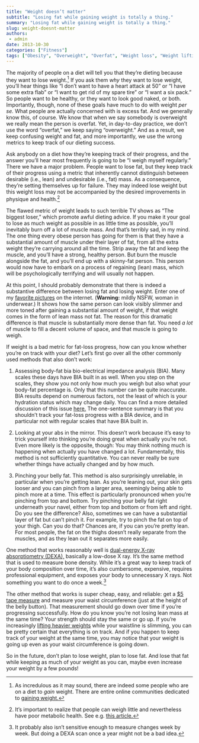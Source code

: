 ```yaml
---
title: "Weight doesn’t matter"
subtitle: "Losing fat while gaining weight is totally a thing."
summary: "Losing fat while gaining weight is totally a thing."
slug: weight-doesnt-matter
authors:
 - admin
date: 2013-10-30
categories: ["Fitness"]
tags: ["Obesity", "Overweight", "Overfat", "Weight loss", "Weight lifting"]
---
```


The majority of people on a diet will tell you that they’re dieting because they want to lose weight.[^1] If you ask them *why* they want to lose weight, you’ll hear things like “I don’t want to have a heart attack at 50” or “I have some extra flab” or “I want to get rid of my spare tire” or “I want a six pack.” So people want to be healthy, or they want to look good naked, or both. Importantly, though, none of these goals have much to do with weight *per se.* What people are actually concerned with is excess fat. And we generally know this, of course. We know that when we say somebody is overweight we really mean the person is overfat. Yet, in day-to-day practice, we don’t use the word “overfat,” we keep saying “overweight.” And as a result, we keep confusing weight and fat, and more importantly, we use the wrong metrics to keep track of our dieting success.

[^1]: As incredulous as it may sound, there are indeed some people who are on a diet to *gain* weight. There are entire online communities dedicated to [gaining weight.](http://www.reddit.com/r/gainit/wiki/index)


Ask anybody on a diet how they’re keeping track of their progress, and the answer you’ll hear most frequently is going to be “I weigh myself regularly.” There we have a major problem. People want to lose fat, but they keep track of their progress using a metric that inherently cannot distinguish between desirable (i.e., lean) and undesirable (i.e., fat) mass. As a consequence, they’re setting themselves up for failure. They may indeed lose weight but this weight loss may not be accompanied by the desired improvements in physique and health.[^2]

[^2]: It’s important to realize that people can weigh little and nevertheless have poor metabolic health. See e.g. [this article.](http://www.huffingtonpost.com/dr-mark-hyman/skinny-fat_b_1799797.html)


The flawed metric of weight leads to such terrible TV shows as “The biggest loser,” which promote awful dieting advice. If you make it your goal to lose as much weight as possible in as little time as possible, you’ll inevitably burn off a lot of muscle mass. And that’s terribly sad, in my mind. The one thing every obese person has going for them is that they have a substantial amount of muscle under their layer of fat, from all the extra weight they’re carrying around all the time. Strip away the fat and keep the muscle, and you’ll have a strong, healthy person. But burn the muscle alongside the fat, and you’ll end up with a skinny-fat person. This person would now have to embark on a process of regaining (lean) mass, which will be psychologically terrifying and will usually not happen.

At this point, I should probably demonstrate that there is indeed a substantive difference between losing fat and losing weight. Enter one of my [favorite pictures](http://crossfitnewengland.com/wp-content/uploads/2011/11/fat-vs-muscle.jpg) on the internet. (**Warning:** mildly NSFW, woman in underwear.) It shows how the same person can look visibly slimmer and more toned after gaining a substantial amount of weight, if that weight comes in the form of lean mass not fat. The reason for this dramatic difference is that muscle is substantially more dense than fat. You need *a lot* of muscle to fill a decent volume of space, and that muscle is going to weigh.

If weight is a bad metric for fat-loss progress, how can you know whether you’re on track with your diet? Let’s first go over all the other commonly used methods that also don’t work:

1. Assessing body-fat bia bio-electrical impedance analysis (BIA). Many scales these days have BIA built in as well. When you step on the scales, they show you not only how much you weigh but also what your body-fat percentage is. Only that this number can be quite inaccurate. BIA results depend on numerous factors, not the least of which is your hydration status which may change daily. You can find a more detailed discussion of this issue [here.](http://en.wikipedia.org/wiki/Bioelectrical_impedance_analysis) The one-sentence summary is that you shouldn’t track your fat-loss progress with a BIA device, and in particular not with regular scales that have BIA built in.

2. Looking at your abs in the mirror. This doesn’t work because it’s easy to trick yourself into thinking you’re doing great when actually you’re not. Even more likely is the opposite, though: You may think nothing much is happening when actually you have changed a lot. Fundamentally, this method is not sufficiently quantitative. You can never really be sure whether things have actually changed and by how much.

3. Pinching your belly fat. This method is also surprisingly unreliable, in particular when you’re getting lean. As you’re leaning out, your skin gets looser and you can pinch from a larger area, seemingly being able to pinch more at a time. This effect is particularly pronounced when you’re pinching from top and bottom. Try pinching your belly fat right underneath your navel, either from top and bottom or from left and right. Do you see the difference? Also, sometimes we can have a substantial layer of fat but can’t pinch it. For example, try to pinch the fat on top of your thigh. Can you do that? Chances are, if you can you’re pretty lean. For most people, the fat on the thighs doesn’t really separate from the muscles, and as they lean out it separates more easily.

One method that works reasonably well is [dual-energy X-ray absorptiometry (DEXA),](http://www.edb.utexas.edu/fit/bodycompfit.php) basically a low-dose X ray. It’s the same method that is used to measure bone density. While it’s a great way to keep track of your body composition over time, it’s also cumbersome, expensive, requires professional equipment, and exposes your body to unnecessary X rays. Not something you want to do once a week.[^3]

[^3]: It probably also isn't sensitive enough to measure changes week by week. But doing a DEXA scan once a year might not be a bad idea.


The other method that works is super cheap, easy, and reliable: get a [$5 tape measure](http://www.amazon.com/AccuFitness-MT05-MyoTape-Body-Measure/dp/B000G7YW7Y/) and measure your waist circumference (just at the height of the belly button). That measurement should go down over time if you’re progressing successfully. How do you know you’re not losing lean mass at the same time? Your strength should stay the same or go up. If you’re increasingly [lifting heavier weights](/blog/2013/10/1/why-i-lift-weights-and-so-should-you) while your waistline is slimming, you can be pretty certain that everything is on track. And if you happen to keep track of your weight at the same time, you may notice that your weight is going up even as your waist circumference is going down.

So in the future, don’t plan to lose weight, plan to lose fat. And lose that fat while keeping as much of your weight as you can, maybe even increase your weight by a few pounds!

